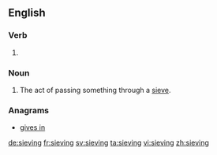 ==English==

===Verb===
{{head|en}}

# {{present participle of|sieve}}

===Noun===
{{en-noun}}

# The act of passing something through a [[sieve]].

===Anagrams===
* [[gives in#English|gives in]]

[[de:sieving]]
[[fr:sieving]]
[[sv:sieving]]
[[ta:sieving]]
[[vi:sieving]]
[[zh:sieving]]